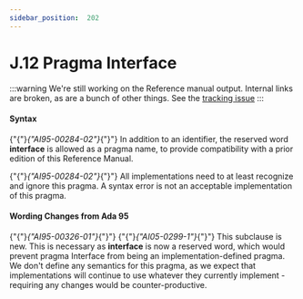 ---
sidebar_position:  202
---

# J.12 Pragma Interface

:::warning
We're still working on the Reference manual output.  Internal links are broken,
as are a bunch of other things.
See the [tracking issue](https://github.com/ada-lang-io/ada-lang-io/issues/20)
:::



#### Syntax

<p>{"{"}<em>{"AI95-00284-02"}</em>{"}"} In addition to an identifier, the reserved word <strong>interface</strong> is allowed as a pragma name, to provide compatibility with a prior edition of this Reference Manual. <br /></p>

<Admonition type="aarm" aarm="implementation-note" title="Implementation Note: ">
<strong></strong>{"{"}<em>{"AI95-00284-02"}</em>{"}"} All implementations need to at least recognize and ignore this pragma. A syntax error is not an acceptable implementation of this pragma. <br /></Admonition>


#### Wording Changes from Ada 95

<Admonition type="aarm" aarm="note" title="Note: ">
{"{"}<em>{"AI95-00326-01"}</em>{"}"} {"{"}<em>{"AI05-0299-1"}</em>{"}"} This subclause is new. This is necessary as <strong>interface</strong> is now a reserved word, which would prevent pragma Interface from being an implementation-defined pragma. We don't define any semantics for this pragma, as we expect that implementations will continue to use whatever they currently implement - requiring any changes would be counter-productive. <br /></Admonition>

